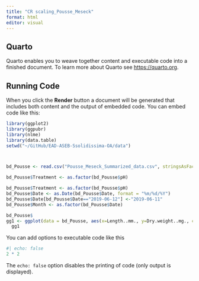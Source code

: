 ```yaml
---
title: "CR scaling_Pousse_Meseck"
format: html
editor: visual
---
```


## Quarto

Quarto enables you to weave together content and executable code into a finished document. To learn more about Quarto see <https://quarto.org>.

## Running Code

When you click the **Render** button a document will be generated that includes both content and the output of embedded code. You can embed code like this:

```r
library(ggplot2)
library(ggpubr)
library(nlme)
library(data.table)
setwd("~/GitHub/EAD-ASEB-Ssolidissima-OA/data")



bd_Pousse <- read.csv("Pousse_Meseck_Summarized_data.csv", stringsAsFactors = FALSE, header = TRUE)

bd_Pousse$Treatment <- as.factor(bd_Pousse$pH)

bd_Pousse$Treatment <- as.factor(bd_Pousse$pH)
bd_Pousse$Date <- as.Date(bd_Pousse$Date, format = "%m/%d/%Y")
bd_Pousse$Date[bd_Pousse$Date=="2019-06-12"] <-"2019-06-11"
bd_Pousse$Month <- as.factor(bd_Pousse$Date)

bd_Pousse$
gg1 <- ggplot(data = bd_Pousse, aes(x=Length..mm., y=Dry.weight..mg., color = Treatment))+ geom_point()
  gg1
```

You can add options to executable code like this

```r
#| echo: false
2 * 2
```

The `echo: false` option disables the printing of code (only output is displayed).
